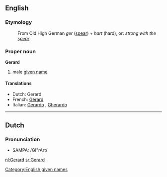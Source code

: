 ==English==

===Etymology===
:From Old High German ''ger'' ([[spear]]) + ''hart'' (hard), or: ''strong with the [[spear]]''.

===Proper noun===
'''Gerard'''

# male [[given name]]

[[Category:English given names]]

====Translations====
*Dutch: Gerard {{m}}
*French: [[Gérard]]
*Italian: [[Gerardo]] {{m}}, [[Gherardo]] {{m}}

----

==Dutch==

===Pronunciation===
*SAMPA: /GI"rArt/

[[nl:Gerard]]
[[sr:Gerard]]
